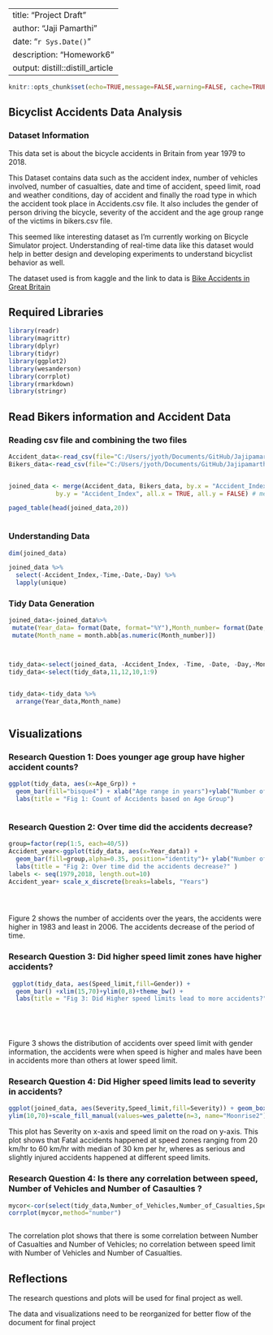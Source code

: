 
---
title: "Project Draft"
author: "Jaji Pamarthi"
date: "`r Sys.Date()`"
description: "Homework6"
output: distill::distill_article
---


```r
knitr::opts_chunk$set(echo=TRUE,message=FALSE,warning=FALSE, cache=TRUE)
```

## Bicyclist Accidents Data Analysis

### Dataset Information

This data set is about the bicycle accidents in Britain from year 1979 to 2018.

This Dataset contains data such as the accident index, number of vehicles involved, number of casualties, date and time of accident, speed limit, road and weather conditions, day of accident and finally the road type in which the accident took place in Accidents.csv file. It also includes the gender of person driving the bicycle, severity of the accident and the age group range of the victims in bikers.csv file.

This seemed like interesting dataset as I'm currently working on Bicycle Simulator project. Understanding of real-time data like this dataset would help in better design and developing experiments to understand bicyclist behavior as well.

The dataset used is from kaggle and the link to data is [Bike Accidents in Great Britain](https://www.kaggle.com/datasets/johnharshith/bicycle-accidents-in-great-britain-1979-to-2018?select=Accidents.csv)

## Required Libraries

```r
library(readr)
library(magrittr)
library(dplyr)
library(tidyr)
library(ggplot2)
library(wesanderson)
library(corrplot)
library(rmarkdown)
library(stringr)
```

## Read Bikers information and Accident Data  

### Reading csv file and combining the two files

```r
Accident_data<-read_csv(file="C:/Users/jyoth/Documents/GitHub/Jajipamarthi/Data/Accidents.csv")
Bikers_data<-read_csv(file="C:/Users/jyoth/Documents/GitHub/Jajipamarthi/Data/Bikers.csv")


joined_data <- merge(Accident_data, Bikers_data, by.x = "Accident_Index", 
             by.y = "Accident_Index", all.x = TRUE, all.y = FALSE) # merging two csv files

paged_table(head(joined_data,20))



```
### Understanding Data 
```r

dim(joined_data)

joined_data %>%
  select(-Accident_Index,-Time,-Date,-Day) %>%
  lapply(unique)
```
### Tidy Data Generation

```r
joined_data<-joined_data%>%
 mutate(Year_data= format(Date, format="%Y"),Month_number= format(Date, format="%m"))%>%
 mutate(Month_name = month.abb[as.numeric(Month_number)])



tidy_data<-select(joined_data, -Accident_Index, -Time, -Date, -Day,-Month_number)
tidy_data<-select(tidy_data,11,12,10,1:9)


tidy_data<-tidy_data %>%
  arrange(Year_data,Month_name)



```


## Visualizations


### Research Question 1: Does younger age group have higher accident counts?

```r

ggplot(tidy_data, aes(x=Age_Grp)) + 
  geom_bar(fill="bisque4") + xlab("Age range in years")+ylab("Number of Accidents")+
  labs(title = "Fig 1: Count of Accidents based on Age Group")



```

### Research Question 2: Over time did the accidents decrease?


```r
group=factor(rep(1:5, each=40/5))
Accident_year<-ggplot(tidy_data, aes(x=Year_data)) + 
  geom_bar(fill=group,alpha=0.35, position="identity")+ ylab("Number of Accidents")+xlab("Years")
  labs(title = "Fig 2: Over time did the accidents decrease?" )
labels <- seq(1979,2018, length.out=10)
Accident_year+ scale_x_discrete(breaks=labels, "Years")





```
Figure 2 shows the number of accidents over the years, the accidents were higher in 1983 and least in 2006. The accidents decrease of the period of time. 

### Research Question 3: Did higher speed limit zones have higher accidents?

```r

 ggplot(tidy_data, aes(Speed_limit,fill=Gender)) + 
  geom_bar() +xlim(15,70)+ylim(0,8)+theme_bw() +
  labs(title = "Fig 3: Did Higher speed limits lead to more accidents?", y = "Number of Accidents", x = "Year")+scale_fill_manual(values=wes_palette(n=3, name="Moonrise2"))



  
```
Figure 3 shows the distribution of accidents over speed limit with gender information, the accidents were when speed is higher and males have been in accidents more than others at lower speed limit.

### Research Question 4: Did Higher speed limits lead to severity in accidents?
```r
ggplot(joined_data, aes(Severity,Speed_limit,fill=Severity)) + geom_boxplot()+theme_bw()+labs(title = "Fig 4: Did Higher speed limits lead to severity in accidents?",x="Severity of the Accidents", y="Speed limit km/hr")+
ylim(10,70)+scale_fill_manual(values=wes_palette(n=3, name="Moonrise2"))

```

This plot has Severity on x-axis and speed limit on the road on y-axis. This plot shows that Fatal accidents happened at speed zones ranging from 20 km/hr to 60 km/hr with median of 30 km per hr, wheres as serious and slightly injured accidents happened at different speed limits. 



###  Research Question 4: Is there any correlation between speed, Number of Vehicles and Number of Casaulties ?
```r

mycor<-cor(select(tidy_data,Number_of_Vehicles,Number_of_Casualties,Speed_limit))
corrplot(mycor,method="number")



```
The correlation plot shows that there is some correlation between Number of Casualties and Number of Vehicles; no correlation between speed limit with Number of Vehicles and Number of Casualties.


## Reflections

The research questions and plots will be used for final project as well.

The data and visualizations need to be reorganized for better flow of the document for final project













